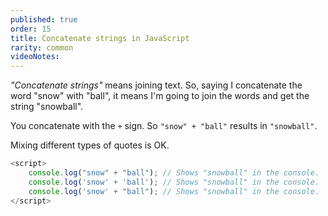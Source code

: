 ```yaml
---
published: true
order: 15
title: Concatenate strings in JavaScript
rarity: common
videoNotes:
---
```


_"Concatenate strings"_ means joining text. So, saying I concatenate the word "snow" with "ball", it means I'm going to join the words and get the string "snowball".

You concatenate with the `+` sign. So `"snow" + "ball"` results in `"snowball"`.

Mixing different types of quotes is OK.


```javascript
<script>
    console.log("snow" + "ball"); // Shows "snowball" in the console. 
    console.log('snow' + 'ball'); // Shows "snowball" in the console. 
    console.log('snow' + "ball"); // Shows "snowball" in the console. 
</script>
```
